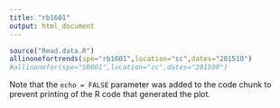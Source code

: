 ```yaml
---
title: "rb1601"
output: html_document
---
```


```r
source("Read.data.R")
allinonefortrends(spe="rb1601",location="sc",dates="201510")
#allinonefor(spe="SR601",location="zc",dates="201509")
```

Note that the `echo = FALSE` parameter was added to the code chunk to prevent printing of the R code that generated the plot.
